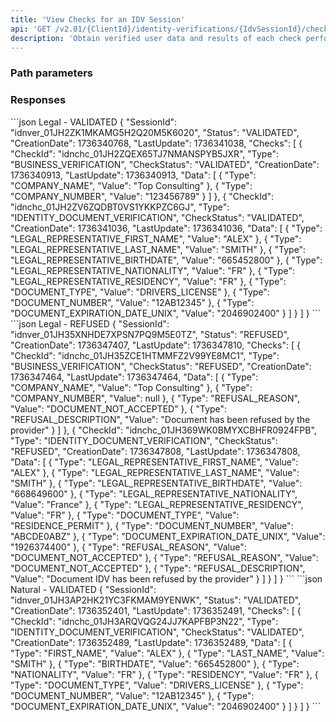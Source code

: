 ```yaml
---
title: 'View Checks for an IDV Session'
api: 'GET /v2.01/{ClientId}/identity-verifications/{IdvSessionId}/checks'
description: 'Obtain verified user data and results of each check performed'
---
```





### Path parameters

<IdvSessionId />

### Responses

<AccordionGroup>

<Accordion title="200">

<SessionIdResponse />

<Status14Response />

<CreationDate3Response />

<LastUpdate1Response />

<ChecksResponse />

</Accordion>

</AccordionGroup>

<ResponseExample>
```json Legal - VALIDATED
{
    "SessionId": "idnver_01JH2ZK1MKAMG5H2Q20M5K6020",
    "Status": "VALIDATED",
    "CreationDate": 1736340768,
    "LastUpdate": 1736341038,
    "Checks": [
        {
            "CheckId": "idnchc_01JH2ZQEX65TJ7NMANSPYB5JXR",
            "Type": "BUSINESS_VERIFICATION",
            "CheckStatus": "VALIDATED",
            "CreationDate": 1736340913,
            "LastUpdate": 1736340913,
            "Data": [
                {
                    "Type": "COMPANY_NAME",
                    "Value": "Top Consulting"
                },
                {
                    "Type": "COMPANY_NUMBER",
                    "Value": "123456789"
                }
            ]
        },
        {
            "CheckId": "idnchc_01JH2ZV6ZQDBT0VS1YKKPZC6GJ",
            "Type": "IDENTITY_DOCUMENT_VERIFICATION",
            "CheckStatus": "VALIDATED",
            "CreationDate": 1736341036,
            "LastUpdate": 1736341036,
            "Data": [
                {
                    "Type": "LEGAL_REPRESENTATIVE_FIRST_NAME",
                    "Value": "ALEX"
                },
                {
                    "Type": "LEGAL_REPRESENTATIVE_LAST_NAME",
                    "Value": "SMITH"
                },
                {
                    "Type": "LEGAL_REPRESENTATIVE_BIRTHDATE",
                    "Value": "665452800"
                },
                {
                    "Type": "LEGAL_REPRESENTATIVE_NATIONALITY",
                    "Value": "FR"
                },
                {
                    "Type": "LEGAL_REPRESENTATIVE_RESIDENCY",
                    "Value": "FR"
                },
                {
                    "Type": "DOCUMENT_TYPE",
                    "Value": "DRIVERS_LICENSE"
                },
                {
                    "Type": "DOCUMENT_NUMBER",
                    "Value": "12AB12345"
                },
                {
                    "Type": "DOCUMENT_EXPIRATION_DATE_UNIX",
                    "Value": "2046902400"
                }
            ]
        }
    ]
}
```
```json Legal - REFUSED
{
    "SessionId": "idnver_01JH35XNHDE7XPSN7PQ9M5E0TZ",
    "Status": "REFUSED",
    "CreationDate": 1736347407,
    "LastUpdate": 1736347810,
    "Checks": [
        {
            "CheckId": "idnchc_01JH35ZCE1HTMMFZ2V99YE8MC1",
            "Type": "BUSINESS_VERIFICATION",
            "CheckStatus": "REFUSED",
            "CreationDate": 1736347464,
            "LastUpdate": 1736347464,
            "Data": [
                {
                    "Type": "COMPANY_NAME",
                    "Value": "Top Consulting"
                },
                {
                    "Type": "COMPANY_NUMBER",
                    "Value": null
                },
                {
                    "Type": "REFUSAL_REASON",
                    "Value": "DOCUMENT_NOT_ACCEPTED"
                },
                {
                    "Type": "REFUSAL_DESCRIPTION",
                    "Value": "Document has been refused by the provider"
                }
            ]
        },
        {
            "CheckId": "idnchc_01JH369WK0BMYXCBHFR0924FPB",
            "Type": "IDENTITY_DOCUMENT_VERIFICATION",
            "CheckStatus": "REFUSED",
            "CreationDate": 1736347808,
            "LastUpdate": 1736347808,
            "Data": [
                {
                    "Type": "LEGAL_REPRESENTATIVE_FIRST_NAME",
                    "Value": "ALEX"
                },
                {
                    "Type": "LEGAL_REPRESENTATIVE_LAST_NAME",
                    "Value": "SMITH"
                },
                {
                    "Type": "LEGAL_REPRESENTATIVE_BIRTHDATE",
                    "Value": "668649600"
                },
                {
                    "Type": "LEGAL_REPRESENTATIVE_NATIONALITY",
                    "Value": "France"
                },
                {
                    "Type": "LEGAL_REPRESENTATIVE_RESIDENCY",
                    "Value": "FR"
                },
                {
                    "Type": "DOCUMENT_TYPE",
                    "Value": "RESIDENCE_PERMIT"
                },
                {
                    "Type": "DOCUMENT_NUMBER",
                    "Value": "ABCDE0ABZ"
                },
                {
                    "Type": "DOCUMENT_EXPIRATION_DATE_UNIX",
                    "Value": "1926374400"
                },
                {
                    "Type": "REFUSAL_REASON",
                    "Value": "DOCUMENT_NOT_ACCEPTED"
                },
                {
                    "Type": "REFUSAL_REASON",
                    "Value": "DOCUMENT_NOT_ACCEPTED"
                },
                {
                    "Type": "REFUSAL_DESCRIPTION",
                    "Value": "Document IDV has been refused by the provider"
                }
            ]
        }
    ]
}
```
```json Natural - VALIDATED
{
    "SessionId": "idnver_01JH3AP2HK21YC3FKMAM9YENWK",
    "Status": "VALIDATED",
    "CreationDate": 1736352401,
    "LastUpdate": 1736352491,
    "Checks": [
        {
            "CheckId": "idnchc_01JH3ARQVQG24JJ7KAPFBP3N22",
            "Type": "IDENTITY_DOCUMENT_VERIFICATION",
            "CheckStatus": "VALIDATED",
            "CreationDate": 1736352489,
            "LastUpdate": 1736352489,
            "Data": [
                {
                    "Type": "FIRST_NAME",
                    "Value": "ALEX"
                },
                {
                    "Type": "LAST_NAME",
                    "Value": "SMITH"
                },
                {
                    "Type": "BIRTHDATE",
                    "Value": "665452800"
                },
                {
                    "Type": "NATIONALITY",
                    "Value": "FR"
                },
                {
                    "Type": "RESIDENCY",
                    "Value": "FR"
                },
                {
                    "Type": "DOCUMENT_TYPE",
                    "Value": "DRIVERS_LICENSE"
                },
                {
                    "Type": "DOCUMENT_NUMBER",
                    "Value": "12AB12345"
                },
                {
                    "Type": "DOCUMENT_EXPIRATION_DATE_UNIX",
                    "Value": "2046902400"
                }
            ]
        }
    ]
}
```
</ResponseExample>

<RequestExample>
<RestGetNoBody />
</RequestExample>